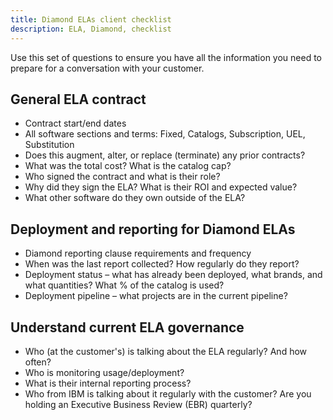 ```yaml
---
title: Diamond ELAs client checklist
description: ELA, Diamond, checklist
---
```




<Row>

<Column colMd={8} colLg={8}>

Use this set of questions to ensure you have all the information you need to prepare for a conversation with your customer.

## General ELA contract

* Contract start/end dates
* All software sections and terms:  Fixed, Catalogs, Subscription, UEL, Substitution
* Does this augment, alter, or replace (terminate) any prior contracts?
* What was the total cost?  What is the catalog cap?
* Who signed the contract and what is their role?
* Why did they sign the ELA?  What is their ROI and expected value?
* What other software do they own outside of the ELA?

## Deployment and reporting for Diamond ELAs

* Diamond reporting clause requirements and frequency
* When was the last report collected?  How regularly do they report?
* Deployment status – what has already been deployed, what brands, and what quantities?  What % of the catalog is used?
* Deployment pipeline – what projects are in the current pipeline?

## Understand current ELA governance

* Who (at the customer's) is talking about the ELA regularly? And how often?
* Who is monitoring usage/deployment?
* What is their internal reporting process?
* Who from IBM is talking about it regularly with the customer? Are you holding an Executive Business Review (EBR) quarterly?

</Column>
</Row>
